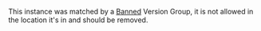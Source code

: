 This instance was matched by a [Banned](/config/version-groups/banned) Version Group, it is not allowed in the location it's in and should be removed.
